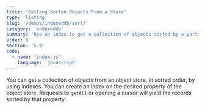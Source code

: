 ```yaml
---
title: 'Getting Sorted Objects From a Store'
type: 'listing'
slug: '/demos/indexeddb/sort/'
category: 'indexeddb'
summary: 'Use an index to get a collection of objects sorted by a particular property.'
order: 9
section: '5.9'
code:
  - name: 'index.js'
    language: 'javascript'
---
```


You can get a collection of objects from an object store, in sorted order, by using indexes. You can create
an index on the desired property of the object store. Requests to `getAll` or opening a cursor will yield the 
records sorted by that property.
